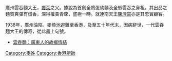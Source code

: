 廣州雲吞麵大王，[[麥奀|麥奀]]之父。據說為首創全鴨蛋幼麵及全蝦雲吞之鼻祖。其出品之麵質爽彈有蛋香，深得權貴青睞，盛極一時。就連南天王[[陳濟棠|陳濟棠]]亦是其忠實顧客。

1938年，廣州淪陷，麥煥池避難至香港，及至五十年代末，因病辭世，一代雲吞麵大王的傳奇，從此畫上句號。
*[https://web.archive.org/web/20161116225410/http://www.hkmnews.com/site/news/2015/06/21/%E9%9B%B2%E5%90%9E%E9%BA%B5.html 雲吞麵：廣東人的故鄉情結]
[[Category:麥姓|Category:麥姓]]
[[Category:香港廚師|Category:香港廚師]]